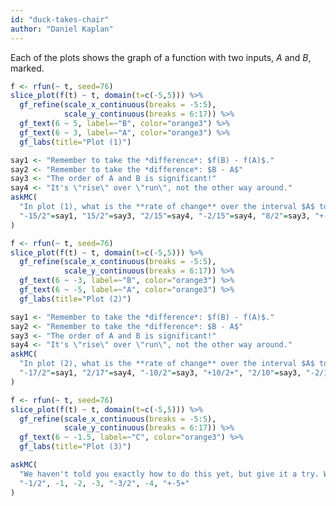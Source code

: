 ```yaml
---
id: "duck-takes-chair"
author: "Daniel Kaplan"
---
```


Each of the plots shows the graph of a function with two inputs, $A$ and $B$, marked.

```r
f <- rfun(~ t, seed=76)
slice_plot(f(t) ~ t, domain(t=c(-5,5))) %>%
  gf_refine(scale_x_continuous(breaks = -5:5),
            scale_y_continuous(breaks = 6:17)) %>%
  gf_text(6 ~ 5, label=~"B", color="orange3") %>%
  gf_text(6 ~ 3, label=~"A", color="orange3") %>%
  gf_labs(title="Plot (1)")
```

```r
say1 <- "Remember to take the *difference*: $f(B) - f(A)$."
say2 <- "Remember to take the *difference*: $B - A$"
say3 <- "The order of A and B is significant!"
say4 <- "It's \"rise\" over \"run\", not the other way around."
askMC(
  "In plot (1), what is the **rate of change** over the interval $A$ to $B$? (Pick the closest answer.)",
  "-15/2"=say1, "15/2"=say3, "2/15"=say4, "-2/15"=say4, "8/2"=say3, "+-8/2+", "2/8"=say3, "-2/8"=say4, "-15/5" = say2
)
```

```r
f <- rfun(~ t, seed=76)
slice_plot(f(t) ~ t, domain(t=c(-5,5))) %>%
  gf_refine(scale_x_continuous(breaks = -5:5),
            scale_y_continuous(breaks = 6:17)) %>%
  gf_text(6 ~ -3, label=~"B", color="orange3") %>%
  gf_text(6 ~ -5, label=~"A", color="orange3") %>%
  gf_labs(title="Plot (2)")
```

```r
say1 <- "Remember to take the *difference*: $f(B) - f(A)$."
say2 <- "Remember to take the *difference*: $B - A$"
say3 <- "The order of A and B is significant!"
say4 <- "It's \"rise\" over \"run\", not the other way around."
askMC(
  "In plot (2), what is the **rate of change** over the interval $A$ to $B$? (Pick the closest answer.)",
  "-17/2"=say1, "2/17"=say4, "-10/2"=say3, "+10/2+", "2/10"=say3, "-2/10"=say4, "-17/-5" = say2
)
```

```r
f <- rfun(~ t, seed=76)
slice_plot(f(t) ~ t, domain(t=c(-5,5))) %>%
  gf_refine(scale_x_continuous(breaks = -5:5),
            scale_y_continuous(breaks = 6:17)) %>%
  gf_text(6 ~ -1.5, label=~"C", color="orange3") %>%
  gf_labs(title="Plot (3)")
```

```r

askMC(
  "We haven't told you exactly how to do this yet, but give it a try. What is the rate of change near the point marked $C$? (Pick the closest answer.))",
  "-1/2", -1, -2, -3, "-3/2", -4, "+-5+" 
)
```
